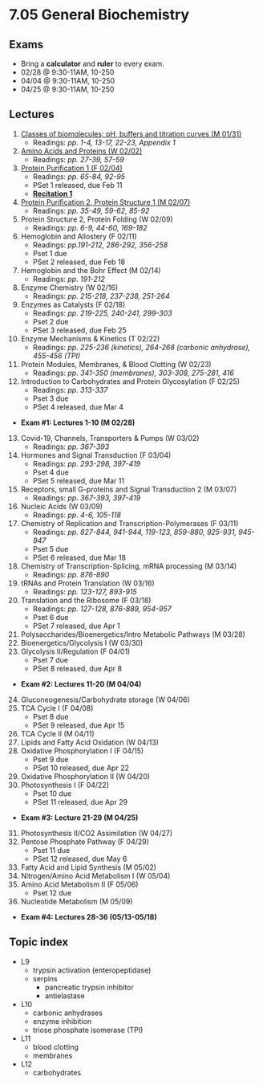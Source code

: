 # 7.05 General Biochemistry

## Exams
- Bring a **calculator** and **ruler** to every exam.
- 02/28 @ 9:30-11AM, 10-250
- 04/04 @ 9:30-11AM, 10-250
- 04/25 @ 9:30-11AM, 10-250

## Lectures
1. [Classes of biomolecules; pH, buffers and titration curves (M 01/31)](./l1)
    - Readings: _pp. 1-4, 13-17, 22-23, Appendix 1_
2. [Amino Acids and Proteins (W 02/02)](./l2)
    - Readings: _pp. 27-39, 57-59_
3. [Protein Purification 1 (F 02/04)](./l3)
    - Readings: _pp. 65-84, 92-95_
    - PSet 1 released, due Feb 11
    - **[Recitation 1](./r1)**
4. [Protein Purification 2, Protein Structure 1 (M 02/07)](./l4)
    - Readings: _pp. 35-49, 59-62, 85-92_
5. Protein Structure 2, Protein Folding (W 02/09)
    - Readings: _pp. 6-9, 44-60, 169-182_
6. Hemoglobin and Allostery (F 02/11)
    - Readings: _pp.191-212, 286-292, 356-258_
    - Pset 1 due
    - PSet 2 released, due Feb 18
7. Hemoglobin and the Bohr Effect (M 02/14)
    - Readings: _pp. 191-212_
8. Enzyme Chemistry (W 02/16)
    - Readings: _pp. 215-218, 237-238, 251-264_
9. Enzymes as Catalysts (F 02/18)
    - Readings: _pp. 219-225, 240-241, 299-303_
    - Pset 2 due
    - PSet 3 released, due Feb 25                 
10. Enzyme Mechanisms & Kinetics (T 02/22)
    - Readings: _pp. 225-236 (kinetics), 264-268 (carbonic anhydrase), 455-456 (TPI)_
11. Protein Modules, Membranes, & Blood Clotting (W 02/23)
    - Readings: _pp. 341-350 (membranes), 303-308, 275-281, 416_
12. Introduction to Carbohydrates and Protein Glycosylation (F 02/25)
    - Readings: _pp. 313-337_
    - Pset 3 due
    - PSet 4 released, due Mar 4
- **Exam #1: Lectures 1-10 (M 02/28)**
13. Covid-19, Channels, Transporters & Pumps (W 03/02)
    - Readings: _pp. 367-393_
14. Hormones and Signal Transduction (F 03/04)
    - Readings: _pp. 293-298, 397-419_
    - Pset 4 due
    - PSet 5 released, due Mar 11
15. Receptors, small G-proteins and Signal Transduction 2 (M 03/07)
    - Readings: _pp. 367-393, 397-419_
16. Nucleic Acids (W 03/09)
    - Readings: _pp. 4-6, 105-118_
17. Chemistry of Replication and Transcription-Polymerases (F 03/11)
    - Readings: _pp. 827-844, 941-944, 119-123, 859-880, 925-931, 945-947_
    - Pset 5 due
    - PSet 6 released, due Mar 18
18. Chemistry of Transcription-Splicing, mRNA processing (M 03/14)
    - Readings: _pp. 876-890_
19. tRNAs and Protein Translation (W 03/16)
    - Readings: _pp. 123-127, 893-915_
20. Translation and the Ribosome (F 03/18)
    - Readings: _pp. 127-128, 876-889, 954-957_
    - Pset 6 due
    - PSet 7 released, due Apr 1
21. Polysaccharides/Bioenergetics/Intro Metabolic Pathways (M 03/28)
22. Bioenergetics/Glycolysis I (W 03/30)
23. Glycolysis II/Regulation (F 04/01)
    - Pset 7 due
    - PSet 8 released, due Apr 8
- **Exam #2: Lectures 11-20 (M 04/04)**
24. Gluconeogenesis/Carbohydrate storage (W 04/06)
25. TCA Cycle I (F 04/08)
    - Pset 8 due
    - PSet 9 released, due Apr 15
26. TCA Cycle II (M 04/11)
27. Lipids and Fatty Acid Oxidation (W 04/13)
28. Oxidative Phosphorylation I (F 04/15)
    - Pset 9 due
    - PSet 10 released, due Apr 22
29. Oxidative Phosphorylation II (W 04/20)
30. Photosynthesis I (F 04/22)
    - Pset 10 due
    - PSet 11 released, due Apr 29
- **Exam #3: Lecture 21-29 (M 04/25)**
31. Photosynthesis II/CO2 Assimilation (W 04/27)
32. Pentose Phosphate Pathway (F 04/29)
    - Pset 11 due
    - PSet 12 released, due May 6
33. Fatty Acid and Lipid Synthesis (M 05/02)
34. Nitrogen/Amino Acid Metabolism I (W 05/04)
35. Amino Acid Metabolism II (F 05/06)
    - Pset 12 due
36. Nucleotide Metabolism (M 05/09)
- **Exam #4: Lectures 28-36 (05/13-05/18)**

## Topic index
- L9
    - trypsin activation (enteropeptidase)
    - serpins
        - pancreatic trypsin inhibitor
        - antielastase
- L10
    - carbonic anhydrases
    - enzyme inhibition
    - triose phosphate isomerase (TPI)
- L11
    - blood clotting
    - membranes
- L12
    - carbohydrates